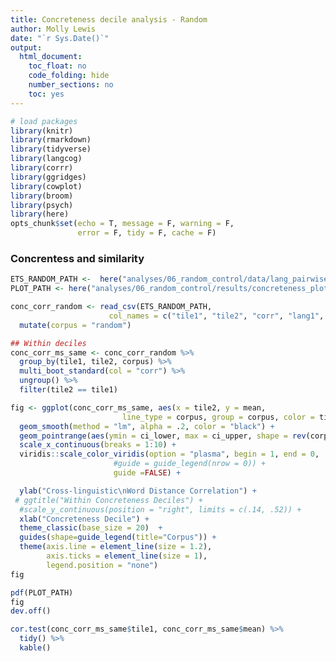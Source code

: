 ```yaml
---
title: Concreteness decile analysis - Random
author: Molly Lewis 
date: "`r Sys.Date()`"
output: 
  html_document:
    toc_float: no
    code_folding: hide 
    number_sections: no
    toc: yes
---
```


```r
# load packages
library(knitr)
library(rmarkdown)
library(tidyverse)
library(langcog)
library(corrr)
library(ggridges)
library(cowplot)
library(broom)
library(psych)
library(here)
opts_chunk$set(echo = T, message = F, warning = F, 
               error = F, tidy = F, cache = F)
```
### Concrentess and similarity

```r
ETS_RANDOM_PATH <-  here("analyses/06_random_control/data/lang_pairwise_tile_correlations_random_ets_decile.csv")
PLOT_PATH <- here("analyses/06_random_control/results/concreteness_plot_random.pdf")
```

```r
conc_corr_random <- read_csv(ETS_RANDOM_PATH,
                      col_names = c("tile1", "tile2", "corr", "lang1", "lang2"))  %>%
  mutate(corpus = "random")
```


```r
## Within deciles
conc_corr_ms_same <- conc_corr_random %>%
  group_by(tile1, tile2, corpus) %>%
  multi_boot_standard(col = "corr") %>%
  ungroup() %>%
  filter(tile2 == tile1) 

fig <- ggplot(conc_corr_ms_same, aes(x = tile2, y = mean,
                         line_type = corpus, group = corpus, color = tile2)) +
  geom_smooth(method = "lm", alpha = .2, color = "black") +
  geom_pointrange(aes(ymin = ci_lower, max = ci_upper, shape = rev(corpus)), size = .7, alpha = .7)  +
  scale_x_continuous(breaks = 1:10) +
  viridis::scale_color_viridis(option = "plasma", begin = 1, end = 0, 
                       #guide = guide_legend(nrow = 0)) +
                       guide =FALSE) +

  ylab("Cross-linguistic\nWord Distance Correlation") +
 # ggtitle("Within Concreteness Deciles") + 
  #scale_y_continuous(position = "right", limits = c(.14, .52)) +
  xlab("Concreteness Decile") +
  theme_classic(base_size = 20)  +
  guides(shape=guide_legend(title="Corpus")) +
  theme(axis.line = element_line(size = 1.2),
        axis.ticks = element_line(size = 1),
        legend.position = "none")
fig
```


```r
pdf(PLOT_PATH)
fig
dev.off()
```

```r
cor.test(conc_corr_ms_same$tile1, conc_corr_ms_same$mean) %>%
  tidy() %>%
  kable()

```
